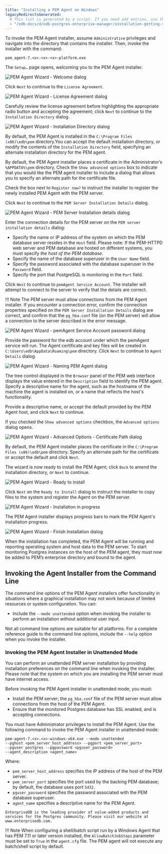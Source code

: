 ```yaml
---
title: "Installing a PEM Agent on Windows"
legacyRedirectsGenerated:
  # This list is generated by a script. If you need add entries, use the `legacyRedirects` key.
  - "/edb-docs/d/edb-postgres-enterprise-manager/installation-getting-started/windows-installation-guide/8.0/installing_pem_agent_on_windows.html"
---
```


To invoke the PEM Agent installer, assume `Administrative` privileges and navigate into the directory that contains the installer. Then, invoke the installer with the command:

```text
pem_agent-7.<x>.<x>-<x>-platform.exe
```

The `Setup…` page opens, welcoming you to the PEM Agent installer.

![PEM Agent Wizard - Welcome dialog](../../images/pem_agent_welcome_dialog.png)

Click `Next` to continue to the `License Agreement`.

![PEM Agent Wizard - License Agreement dialog](../../images/pem_agent_windows_license_agreement.png)

Carefully review the license agreement before highlighting the appropriate radio button and accepting the agreement; click `Next` to continue to the `Installation Directory` dialog.

![PEM Agent Wizard - Installation Directory dialog](../../images/pem_agent_windows_installation_directory.png)

By default, the PEM Agent is installed in the `C:\Program Files (x86)\edb\pem` directory.You can accept the default installation directory, or modify the contents of the `Installation Directory` field, specifying an alternate installation directory for the PEM agent.

By default, the PEM Agent installer places a certificate in the Administrator’s `%APPDATA%\pem` directory. Check the `Show advanced options` box to indicate that you would like the PEM agent installer to include a dialog that allows you to specify an alternate path for the certificate file.

Check the box next to `Register now?` to instruct the installer to register the newly installed PEM Agent with the PEM server.

Click `Next` to continue to the `PEM Server Installation Details` dialog.

![PEM Agent Wizard - PEM Server Installation details dialog](../../images/pem_agent_pem_server_windows_installation_details.png)

Enter the connection details for the PEM server on the `PEM server installation details` dialog:

-   Specify the name or IP address of the system on which the PEM database server resides in the `Host` field. Please note: If the PEM-HTTPD web server and PEM database are hosted on different systems, you must specify *the host of the PEM database*.
-   Specify the name of the database superuser in the `User Name` field.
-   Specify the password associated with the database superuser in the `Password` field.
-   Specify the port that PostgreSQL is monitoring in the `Port` field.

Click `Next` to continue to `pemAgent Service Account`. The installer will attempt to connect to the server to verify that the details are correct.

!!! Note
    The PEM server must allow connections from the PEM Agent installer. If you encounter a connection error, confirm the connection properties specified on the `PEM Server Installation Details` dialog are correct, and confirm that the `pg_hba.conf` file (on the PEM server) will allow a connection to the server described in the error message.

![PEM Agent Wizard - pemAgent Service Account password dialog](../../images/pem_agent_service_account_windows_password.png)

Provide the password for the edb account under which the pemAgent service will run. The Agent certificate and key files will be created in `C:\Users\edb\AppData\Roaming\pem` directory. Click `Next` to continue to `Agent Details` dialog.

![PEM Agent Wizard - Naming PEM Agent dialog](../../images/pem_agent_windows_agent_details.png)

The tree control displayed in the `Browser` panel of the PEM web interface displays the value entered in the `Description` field to identify the PEM agent. Specify a descriptive name for the agent, such as the hostname of the machine the agent is installed on, or a name that reflects the host's functionality.

Provide a descriptive name, or accept the default provided by the PEM Agent host, and click `Next` to continue.

If you checked the `Show advanced options` checkbox, the `Advanced options` dialog opens.

![PEM Agent Wizard - Advanced Options - Certificate Path dialog](../../images/pem_agent_windows_advanced_options_certificate_path.png)

By default, the PEM Agent installer places the certificate in the `C:\Program Files (x86)\edb\pem` directory. Specify an alternate path for the certificate or accept the default and click `Next`.

The wizard is now ready to install the PEM Agent; click `Back` to amend the installation directory, or `Next` to continue.

![PEM Agent Wizard - Ready to install](../../images/pem_agent_windows_installation_ready_to_begin.png)

Click `Next` on the `Ready to Install` dialog to instruct the installer to copy files to the system and register the Agent on the PEM server.

![PEM Agent Wizard - Installation in progress](../../images/pem_agent_windows_installation_in_progress.png)

The PEM Agent installer displays progress bars to mark the PEM Agent's installation progress.

![PEM Agent Wizard - Finish Installation dialog](../../images/pem_agent_windows_installation_complete.png)

When the installation has completed, the PEM Agent will be running and reporting operating system and host data to the PEM server. To start monitoring Postgres instances on the host of the PEM agent, they must now be added to PEM’s enterprise directory and bound to the agent.

## Invoking the Agent Installer from the Command Line

The command line options of the PEM Agent installers offer functionality in situations where a graphical installation may not work because of limited resources or system configuration. You can:

-   Include the `--mode unattended` option when invoking the installer to perform an installation without additional user input.

Not all command line options are suitable for all platforms. For a complete reference guide to the command line options, include the `--help` option when you invoke the installer.

### Invoking the PEM Agent Installer in Unattended Mode

You can perform an unattended PEM server installation by providing installation preferences on the command line when invoking the installer. Please note that the system on which you are installing the PEM server must have internet access.

Before invoking the PEM Agent installer in unattended mode, you must:

-   Install the PEM server; the `pg_hba.conf` file of the PEM server must allow connections from the host of the PEM Agent.
-   Ensure that the monitored Postgres database has SSL enabled, and is accepting connections.

You must have Administrator privileges to install the PEM Agent. Use the following command to invoke the PEM Agent installer in unattended mode:

```text
pem-agent-7.<x>.<x>-windows-x64.exe --mode unattended
--pghost <pem_server_host_address> --pgport <pem_server_port>
--pguser postgres --pgpassword <pguser_password>
--agent_description <agent_name>
```

Where:

-   `pem_server_host_address` specifies the IP address of the host of the PEM server.
-   `pem_server_port` specifies the port used by the backing PEM database; by default, the database uses port `5432`.
-   `pguser_password` specifies the password associated with the PEM database superuser.
-   `agent_name` specifies a descriptive name for the PEM Agent.

```text
EnterpriseDB is the leading provider of value-added products and services for the Postgres community. Please visit our website at www.enterprisedb.com.
```

!!! Note
    When configuring a shell/batch script run by a Windows Agent that has PEM 7.11 or later version installed, the `AllowBatchJobSteps` parameter must be set to `True` in the `agent.cfg` file. The PEM agent will not execute any batch/shell script by default.
